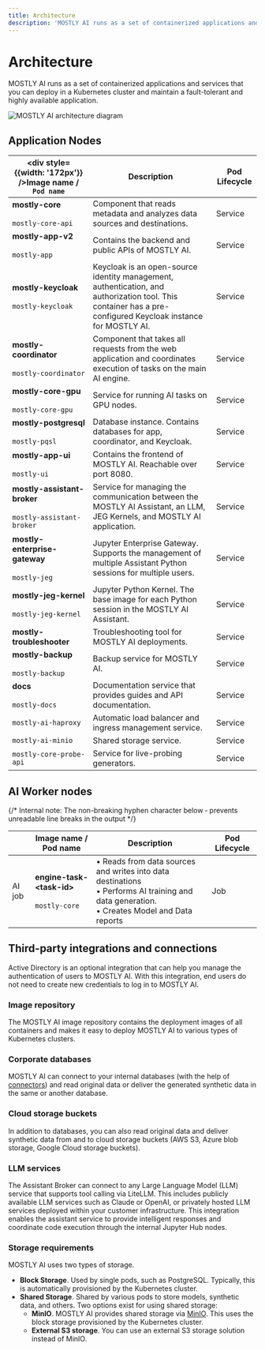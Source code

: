 ```yaml
---
title: Architecture
description: 'MOSTLY AI runs as a set of containerized applications and services that you can deploy in a Kubernetes cluster and maintain a fault-tolerant and highly available application.'
---
```



# Architecture

MOSTLY AI runs as a set of containerized applications and services that you can deploy in a Kubernetes cluster and maintain a fault-tolerant and highly available application.

<Image src="/docimages/install/mostly-ai-architecture.svg" alt="MOSTLY AI architecture diagram" width={800} height={30} />

## Application Nodes

| <div style={{width: '172px'}} />Image name / `Pod name`          | Description                                                                 | Pod Lifecycle |
| ---------------------------------------------------------------- | --------------------------------------------------------------------------- | ------------- |
| **mostly-core**<br /><br />`mostly-core-api`                     | Component that reads metadata and analyzes data sources and destinations.   | Service       |
| **mostly-app-v2**<br /><br />`mostly-app`                        | Contains the backend and public APIs of MOSTLY AI.                          | Service       |
| **mostly-keycloak**<br /><br />`mostly-keycloak`                 | Keycloak is an open-source identity management, authentication, and authorization tool. This container has a pre-configured Keycloak instance for MOSTLY AI. | Service       |
| **mostly-coordinator**<br /><br />`mostly-coordinator`           | Component that takes all requests from the web application and coordinates execution of tasks on the main AI engine. | Service       |
| **mostly-core-gpu**<br /><br />`mostly-core-gpu`                 | Service for running AI tasks on GPU nodes.                                  | Service       |
| **mostly-postgresql**<br /><br />`mostly-pqsl`                   | Database instance. Contains databases for app, coordinator, and Keycloak.   | Service       |
| **mostly-app-ui**<br /><br />`mostly-ui`                         | Contains the frontend of MOSTLY AI. Reachable over port 8080.               | Service       |
| **mostly-assistant-broker**<br /><br />`mostly-assistant-broker` | Service for managing the communication between the MOSTLY AI Assistant, an LLM, JEG Kernels, and MOSTLY AI application. | Service       |
| **mostly-enterprise-gateway**<br /><br />`mostly-jeg`            | Jupyter Enterprise Gateway. Supports the management of multiple Assistant Python sessions for multiple users. | Service       |
| **mostly-jeg-kernel**<br /><br />`mostly-jeg-kernel`             | Jupyter Python Kernel. The base image for each Python session in the MOSTLY AI Assistant. | Service       |
| **mostly-troubleshooter**                                        | Troubleshooting tool for MOSTLY AI deployments.                             | Service       |
| **mostly-backup**<br /><br />`mostly-backup`                     | Backup service for MOSTLY AI.                                               | Service       |
| **docs**<br /><br />`mostly-docs`                                | Documentation service that provides guides and API documentation.           | Service       |
| `mostly-ai-haproxy`                                              | Automatic load balancer and ingress management service.                     | Service       |
| `mostly-ai-minio`                                                | Shared storage service.                                                     | Service       |
| `mostly-core-probe-api`                                          | Service for live-probing generators.                                        | Service       |

## AI Worker nodes

{/* Internal note: The non-breaking hyphen character below &#x2011; prevents unreadable line breaks in the output */}

|     | Image name / Pod name | Description | Pod Lifecycle |
| --- | ------------------ | ----------- | ------------- |
| <ChipIcon/> AI job                   | **engine-task-\<task-id>**<br /><br />`mostly-core`  | • Reads from data sources and writes into data destinations<br />• Performs AI training and data generation.<br />• Creates Model and Data reports | Job |

## Third-party integrations and connections

Active Directory is an optional integration that can help you manage the authentication of users to MOSTLY AI. With this integration, end users do not need to create new credentials to log in to MOSTLY AI.

### Image repository

The MOSTLY AI image repository contains the deployment images of all containers and makes it easy to deploy MOSTLY AI to various types of Kubernetes clusters.

### Corporate databases

MOSTLY AI can connect to your internal databases (with the help of [connectors](/connectors)) and read original data or deliver the generated synthetic data in the same or another database.

### Cloud storage buckets

In addition to databases, you can also read original data and deliver synthetic data from and to cloud storage buckets (AWS S3, Azure blob storage, Google Cloud storage buckets).

### LLM services

The Assistant Broker can connect to any Large Language Model (LLM) service that supports tool calling via LiteLLM. This includes publicly available LLM services such as Claude or OpenAI, or privately hosted LLM services deployed within your customer infrastructure. This integration enables the assistant service to provide intelligent responses and coordinate code execution through the internal Jupyter Hub nodes.

### Storage requirements

MOSTLY AI uses two types of storage.

- **Block Storage**. Used by single pods, such as PostgreSQL. Typically, this is automatically provisioned by the Kubernetes cluster.
- **Shared Storage**. Shared by various pods to store models, synthetic data, and others. Two options exist for using shared storage:
  - **MinIO**. MOSTLY AI provides shared storage via [MinIO](https://min.io/). This uses the block storage provisioned by the Kubernetes cluster.
  - **External S3 storage**. You can use an external S3 storage solution instead of MinIO.
